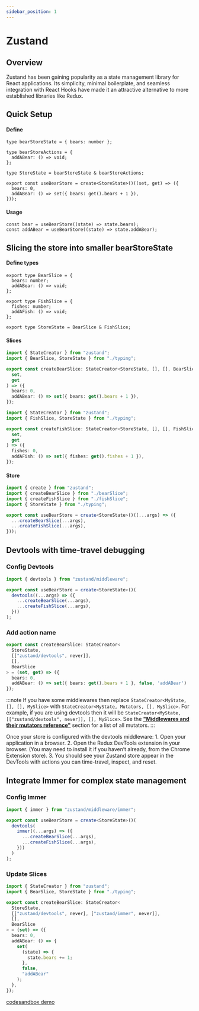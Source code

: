 ```yaml
---
sidebar_position: 1
---
```


# Zustand

## Overview
Zustand has been gaining popularity as a state management library for React applications. 
Its simplicity, minimal boilerplate, and seamless integration with React Hooks have made it an attractive alternative to more established libraries like Redux.

## Quick Setup

#### Define
```tsx
type bearStoreState = { bears: number };

type bearStoreActions = {
  addABear: () => void;
};

type StoreState = bearStoreState & bearStoreActions;

export const useBearStore = create<StoreState>()((set, get) => ({
  bears: 0,
  addABear: () => set({ bears: get().bears + 1 }),
}));
```

#### Usage
```tsx
const bear = useBearStore((state) => state.bears);
const addABear = useBearStore((state) => state.addABear);
```

## Slicing the store into smaller bearStoreState

#### Define types

```tsx title="typing.ts"
export type BearSlice = {
  bears: number;
  addABear: () => void;
};

export type FishSlice = {
  fishes: number;
  addAFish: () => void;
};

export type StoreState = BearSlice & FishSlice;
```

#### Slices
```ts title="bearSlice.ts.ts"
import { StateCreator } from "zustand";
import { BearSlice, StoreState } from "./typing";

export const createBearSlice: StateCreator<StoreState, [], [], BearSlice> = (
  set,
  get
) => ({
  bears: 0,
  addABear: () => set({ bears: get().bears + 1 }),
});
```

```ts title="fishSlice.ts.ts"
import { StateCreator } from "zustand";
import { FishSlice, StoreState } from "./typing";

export const createFishSlice: StateCreator<StoreState, [], [], FishSlice> = (
  set,
  get
) => ({
  fishes: 0,
  addAFish: () => set({ fishes: get().fishes + 1 }),
});
```

#### Store

```ts title="index.ts"
import { create } from "zustand";
import { createBearSlice } from "./bearSlice";
import { createFishSlice } from "./fishSlice";
import { StoreState } from "./typing";

export const useBearStore = create<StoreState>()((...args) => ({
  ...createBearSlice(...args),
  ...createFishSlice(...args),
}));
```

## Devtools with time-travel debugging
### Config Devtools
```ts
import { devtools } from "zustand/middleware";

export const useBearStore = create<StoreState>()(
  devtools((...args) => ({
    ...createBearSlice(...args),
    ...createFishSlice(...args),
  }))
);
```

### Add action name
```ts
export const createBearSlice: StateCreator<
  StoreState,
  [["zustand/devtools", never]],
  [],
  BearSlice
> = (set, get) => ({
  bears: 0,
  addABear: () => set({ bears: get().bears + 1 }, false, 'addABear')
});
```

:::note
If you have some middlewares then replace `StateCreator<MyState, [], [], MySlice>` with `StateCreator<MyState, Mutators, [], MySlice>`. For example, if you are using devtools then it will be `StateCreator<MyState, [["zustand/devtools", never]], [], MySlice>`.
See the [**"Middlewares and their mutators reference"**](https://zustand.docs.pmnd.rs/guides/typescript#middlewares-and-their-mutators-reference) section for a list of all mutators.
:::

Once your store is configured with the devtools middleware:
	1.	Open your application in a browser.
	2.	Open the Redux DevTools extension in your browser. (You may need to install it if you haven’t already, from the Chrome Extension store).
	3.	You should see your Zustand store appear in the DevTools with actions you can time-travel, inspect, and reset.

## Integrate Immer for complex state management
### Config Immer
```ts
import { immer } from "zustand/middleware/immer";

export const useBearStore = create<StoreState>()(
  devtools(
    immer((...args) => ({
      ...createBearSlice(...args),
      ...createFishSlice(...args),
    }))
  )
);
```

### Update Slices
```ts
import { StateCreator } from "zustand";
import { BearSlice, StoreState } from "./typing";

export const createBearSlice: StateCreator<
  StoreState,
  [["zustand/devtools", never], ["zustand/immer", never]],
  [],
  BearSlice
> = (set) => ({
  bears: 0,
  addABear: () => {
    set(
      (state) => {
        state.bears += 1;
      },
      false,
      "addABear"
    );
  },
});
```

[codesandbox demo](https://codesandbox.io/p/sandbox/c3sm7q)



